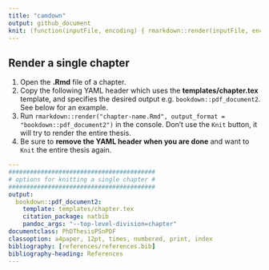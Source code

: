 ```yaml
---
title: "camdown"
output: github_document
knit: (function(inputFile, encoding) { rmarkdown::render(inputFile, encoding = encoding, output_file = paste0(dirname(inputFile),'/README.md')) })
---
```


## Render a single chapter

1. Open the **.Rmd** file of a chapter.
2. Copy the following YAML header which uses the **templates/chapter.tex**
template, and specifies the desired output e.g. `bookdown::pdf_document2`. 
See below for an example.
3. Run `rmarkdown::render("chapter-name.Rmd", output_format = "bookdown::pdf_document2")`
in the console. Don't use the `Knit` button, it will try to render the entire thesis.
4. Be sure to **remove the YAML header when you are done** and want to `Knit` the
entire thesis again.

```yaml
---
#########################################
# options for knitting a single chapter #
#########################################
output:
  bookdown::pdf_document2:
    template: templates/chapter.tex
    citation_package: natbib
    pandoc_args: "--top-level-division=chapter"
documentclass: PhDThesisPSnPDF
classoption: a4paper, 12pt, times, numbered, print, index
bibliography: [references/references.bib]
bibliography-heading: References
---
```
